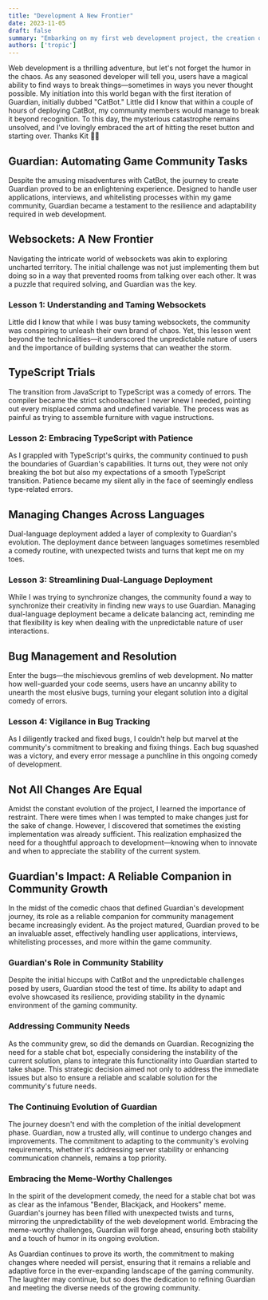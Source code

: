 ```yaml
---
title: "Development A New Frontier"
date: 2023-11-05
draft: false
summary: "Embarking on my first web development project, the creation of Guardian, a bot designed to automate tasks within my game community, was a comedic journey filled with lessons learned—from the mysterious antics of the initial iteration, CatBot, to navigating the complexities of websockets, TypeScript, and managing changes across dual languages."
authors: ['tropic']
---
```

Web development is a thrilling adventure, but let's not forget the humor in the chaos. As any seasoned developer will tell you, users have a magical ability to find ways to break things—sometimes in ways you never thought possible. My initiation into this world began with the first iteration of Guardian, initially dubbed "CatBot." Little did I know that within a couple of hours of deploying CatBot, my community members would manage to break it beyond recognition. To this day, the mysterious catastrophe remains unsolved, and I've lovingly embraced the art of hitting the reset button and starting over. Thanks Kit 🥲🥲

## Guardian: Automating Game Community Tasks

Despite the amusing misadventures with CatBot, the journey to create Guardian proved to be an enlightening experience. Designed to handle user applications, interviews, and whitelisting processes within my game community, Guardian became a testament to the resilience and adaptability required in web development.

## Websockets: A New Frontier

Navigating the intricate world of websockets was akin to exploring uncharted territory. The initial challenge was not just implementing them but doing so in a way that prevented rooms from talking over each other. It was a puzzle that required solving, and Guardian was the key.

### Lesson 1: Understanding and Taming Websockets

Little did I know that while I was busy taming websockets, the community was conspiring to unleash their own brand of chaos. Yet, this lesson went beyond the technicalities—it underscored the unpredictable nature of users and the importance of building systems that can weather the storm.

## TypeScript Trials

The transition from JavaScript to TypeScript was a comedy of errors. The compiler became the strict schoolteacher I never knew I needed, pointing out every misplaced comma and undefined variable. The process was as painful as trying to assemble furniture with vague instructions.

### Lesson 2: Embracing TypeScript with Patience

As I grappled with TypeScript's quirks, the community continued to push the boundaries of Guardian's capabilities. It turns out, they were not only breaking the bot but also my expectations of a smooth TypeScript transition. Patience became my silent ally in the face of seemingly endless type-related errors.

## Managing Changes Across Languages

Dual-language deployment added a layer of complexity to Guardian's evolution. The deployment dance between languages sometimes resembled a comedy routine, with unexpected twists and turns that kept me on my toes.

### Lesson 3: Streamlining Dual-Language Deployment

While I was trying to synchronize changes, the community found a way to synchronize their creativity in finding new ways to use Guardian. Managing dual-language deployment became a delicate balancing act, reminding me that flexibility is key when dealing with the unpredictable nature of user interactions.

## Bug Management and Resolution

Enter the bugs—the mischievous gremlins of web development. No matter how well-guarded your code seems, users have an uncanny ability to unearth the most elusive bugs, turning your elegant solution into a digital comedy of errors.

### Lesson 4: Vigilance in Bug Tracking

As I diligently tracked and fixed bugs, I couldn't help but marvel at the community's commitment to breaking and fixing things. Each bug squashed was a victory, and every error message a punchline in this ongoing comedy of development.

## Not All Changes Are Equal

Amidst the constant evolution of the project, I learned the importance of restraint. There were times when I was tempted to make changes just for the sake of change. However, I discovered that sometimes the existing implementation was already sufficient. This realization emphasized the need for a thoughtful approach to development—knowing when to innovate and when to appreciate the stability of the current system.

## Guardian's Impact: A Reliable Companion in Community Growth

In the midst of the comedic chaos that defined Guardian's development journey, its role as a reliable companion for community management became increasingly evident. As the project matured, Guardian proved to be an invaluable asset, effectively handling user applications, interviews, whitelisting processes, and more within the game community.

### Guardian's Role in Community Stability

Despite the initial hiccups with CatBot and the unpredictable challenges posed by users, Guardian stood the test of time. Its ability to adapt and evolve showcased its resilience, providing stability in the dynamic environment of the gaming community.

### Addressing Community Needs

As the community grew, so did the demands on Guardian. Recognizing the need for a stable chat bot, especially considering the instability of the current solution, plans to integrate this functionality into Guardian started to take shape. This strategic decision aimed not only to address the immediate issues but also to ensure a reliable and scalable solution for the community's future needs.

### The Continuing Evolution of Guardian

The journey doesn't end with the completion of the initial development phase. Guardian, now a trusted ally, will continue to undergo changes and improvements. The commitment to adapting to the community's evolving requirements, whether it's addressing server stability or enhancing communication channels, remains a top priority.

### Embracing the Meme-Worthy Challenges

In the spirit of the development comedy, the need for a stable chat bot was as clear as the infamous "Bender, Blackjack, and Hookers" meme. Guardian's journey has been filled with unexpected twists and turns, mirroring the unpredictability of the web development world. Embracing the meme-worthy challenges, Guardian will forge ahead, ensuring both stability and a touch of humor in its ongoing evolution.

As Guardian continues to prove its worth, the commitment to making changes where needed will persist, ensuring that it remains a reliable and adaptive force in the ever-expanding landscape of the gaming community. The laughter may continue, but so does the dedication to refining Guardian and meeting the diverse needs of the growing community.